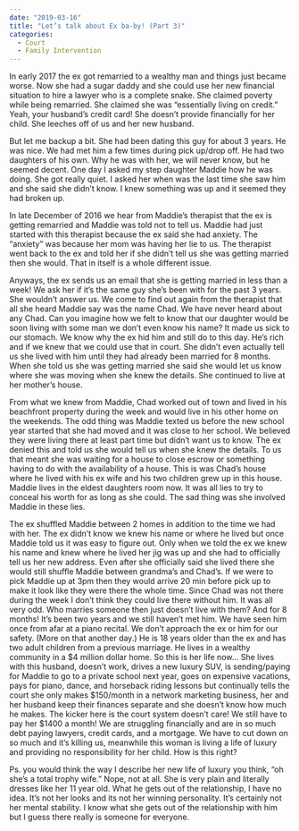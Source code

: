 ---
date: "2019-03-16"
title: "Let’s talk about Ex ba-by! (Part 3)"
categories:
  - Court
  - Family Intervention
---

In early 2017 the ex got remarried to a wealthy man and things just became worse. Now she had a sugar daddy and she could use her new financial situation to hire a lawyer who is a complete snake. She claimed poverty while being remarried. She claimed she was “essentially living on credit.” Yeah, your husband’s credit card! She doesn’t provide financially for her child. She leeches off of us and her new husband. 

But let me backup a bit. She had been dating this guy for about 3 years. He was nice. We had met him a few times during pick up/drop off. He had two daughters of his own. Why he was with her, we will never know, but he seemed decent. One day I asked my step daughter Maddie how he was doing. She got really quiet. I asked her when was the last time she saw him and she said she didn’t know. I knew something was up and it seemed they had broken up. 

In late December of 2016 we hear from Maddie’s therapist that the ex is getting remarried and Maddie was told not to tell us. Maddie had just started with this therapist because the ex said she had anxiety. The “anxiety” was because her mom was having her lie to us. The therapist went back to the ex and told her if she didn’t tell us she was getting married then she would. That in itself is a whole different issue. 

Anyways, the ex sends us an email that she is getting married in less than a week! We ask her if it’s the same guy she’s been with for the past 3 years. She wouldn’t answer us. We come to find out again from the therapist that all she heard Maddie say was the name Chad. We have never heard about any Chad. Can you imagine how we felt to know that our daughter would be soon living with some man we don’t even know his name? It made us sick to our stomach. We know why the ex hid him and still do to this day. He’s rich and if we knew that we could use that in court. She didn’t even actually tell us she lived with him until they had already been married for 8 months. When she told us she was getting married she said she would let us know where she was moving when she knew the details. She continued to live at her mother’s house. 

From what we knew from Maddie, Chad worked out of town and lived in his beachfront property during the week and would live in his other home on the weekends. The odd thing was Maddie texted us before the new school year started that she had moved and it was close to her school. We believed they were living there at least part time but didn’t want us to know. The ex denied this and told us she would tell us when she knew the details. To us that meant she was waiting for a house to close escrow or something having to do with the availability of a house. This is was Chad’s house where he lived with his ex wife and his two children grew up in this house. Maddie lives in the eldest daughters room now. It was all lies to try to conceal his worth for as long as she could. The sad thing was she involved Maddie in these lies. 

The ex shuffled Maddie between 2 homes in addition to the time we had with her. The ex didn’t know we knew his name or where he lived but once Maddie told us it was easy to figure out. Only when we told the ex we knew his name and knew where he lived her jig was up and she had to officially tell us her new address. Even after she officially said she lived there she would still shuffle Maddie between grandma’s and Chad’s. If we were to pick Maddie up at 3pm then they would arrive 20 min before pick up to make it look like they were there the whole time. Since Chad was not there during the week I don’t think they could live there without him. It was all very odd. Who marries someone then just doesn’t live with them? And for 8 months! It’s been two years and we still haven’t met him. We have seen him once from afar at a piano recital. We don’t approach the ex or him for our safety. (More on that another day.) He is 18 years older than the ex and has two adult children from a previous marriage. He lives in a wealthy community in a $4 million dollar home. So this is her life now... She lives with this husband, doesn’t work, drives a new luxury SUV, is sending/paying for Maddie to go to a private school next year, goes on expensive vacations, pays for piano, dance, and horseback riding lessons but continually tells the court she only makes $150/month in a network marketing business, her and her husband keep their finances separate and she doesn’t know how much he makes. The kicker here is the court system doesn’t care! We still have to pay her $1400 a month! We are struggling financially and are in so much debt paying lawyers, credit cards, and a mortgage. We have to cut down on so much and it’s killing us, meanwhile this woman is living a life of luxury and providing no responsibility for her child. How is this right?

Ps. you would think the way I describe her new life of luxury you think, “oh she’s a total trophy wife.” Nope, not at all. She is very plain and literally dresses like her 11 year old. What he gets out of the relationship, I have no idea. It’s not her looks and its not her winning personality. It’s certainly not her mental stability. I know what she gets out of the relationship with him but I guess there really is someone for everyone. 